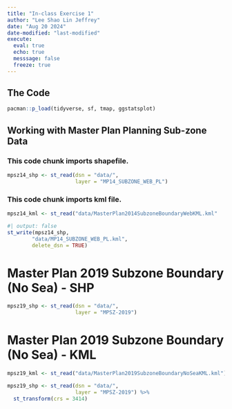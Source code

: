 ```yaml
---
title: "In-class Exercise 1"
author: "Lee Shao Lin Jeffrey"
date: "Aug 20 2024"
date-modified: "last-modified"
execute: 
  eval: true
  echo: true
  messsage: false
  freeze: true
---
```


## The Code

```r
pacman::p_load(tidyverse, sf, tmap, ggstatsplot)

```

## Working with Master Plan Planning Sub-zone Data

### This code chunk imports shapefile.
```r
mpsz14_shp <- st_read(dsn = "data/",
                      layer = "MP14_SUBZONE_WEB_PL")

```

### This code chunk imports kml file.
```r
mpsz14_kml <- st_read("data/MasterPlan2014SubzoneBoundaryWebKML.kml"

```


```r
#| output: false
st_write(mpsz14_shp,
        "data/MP14_SUBZONE_WEB_PL.kml",
        delete_dsn = TRUE)

```

# Master Plan 2019 Subzone Boundary (No Sea) - SHP
```r
mpsz19_shp <- st_read(dsn = "data/",
                      layer = "MPSZ-2019")

```

# Master Plan 2019 Subzone Boundary (No Sea) - KML

```r
mpsz19_kml <- st_read("data/MasterPlan2019SubzoneBoundaryNoSeaKML.kml")

```

```r
mpsz19_shp <- st_read(dsn = "data/",
                      layer = "MPSZ-2019") %>%
  st_transform(crs = 3414)
```